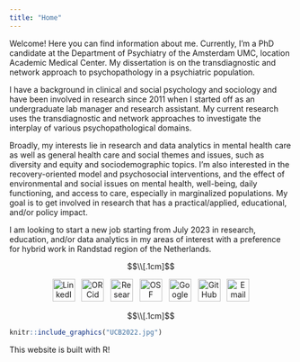 ---
title: "Home"
---

<p>

Welcome! Here you can find information about me. Currently, I'm a PhD candidate at the Department of Psychiatry of the Amsterdam UMC, location Academic Medical Center. My dissertation is on the transdiagnostic and network approach to psychopathology in a psychiatric population.

</p>

<p>

I have a background in clinical and social psychology and sociology and have been involved in research since 2011 when I started off as an undergraduate lab manager and research assistant. My current research uses the transdiagnostic and network approaches to investigate the interplay of various psychopathological domains. 

Broadly, my interests lie in research and data analytics in mental health care as well as general health care and social themes and issues, such as diversity and equity and sociodemographic topics. I'm also interested in the recovery-oriented model and psychosocial interventions, and the effect of environmental and social issues on mental health, well-being, daily functioning, and access to care, especially in marginalized populations. My goal is to get involved in research that has a practical/applied, educational, and/or policy impact.

I am looking to start a new job starting from July 2023 in research, education, and/or data analytics in my areas of interest with a preference for hybrid work in Randstad region of the Netherlands.

</p>

$$\\[.1cm]$$

<p style="text-align: center;">
[<img src= "linkedin-brands.svg" alt= "LinkedIn" width="40"/>](https://www.linkedin.com/in/unyoung-chavez-baldini-b13743104/)$~~$
[<img src= "orcid-brands.svg" alt= "ORCid" width="40"/>](https://orcid.org/0000-0001-5613-513X)$~~$
[<img src= "researchgate-brands.svg" alt= "Research Gate" width="40"/>](https://www.researchgate.net/profile/Unyoung-Chavez-Baldini)$~~$
[<img src= "osf.svg" alt= "OSF" width="40"/>](https://osf.io/tgxfv/)$~~$
[<img src= "google-scholar.svg" alt= "Google Scholar" width="40"/>](https://scholar.google.com.mx/citations?user=5DPS-RsAAAAJ&hl=en&oi=ao)$~~$
[<img src= "github-brands.svg" alt= "GitHub" width="40"/>](https://github.com/uchavezbaldini)$~~$
[<img src= "envelope-solid.svg" alt= "Email" width="40"/>](mailto:u.chavezbaldini@gmail.com)
</p>

$$\\[.1cm]$$

```{r pic, echo=FALSE, out.width = '25%', fig.align='center'}
knitr::include_graphics("UCB2022.jpg")
```

This website is built with R!